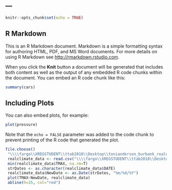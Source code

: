 ---
---

```{r setup, include=FALSE}
knitr::opts_chunk$set(echo = TRUE)
```

## R Markdown

This is an R Markdown document. Markdown is a simple formatting syntax for authoring HTML, PDF, and MS Word documents. For more details on using R Markdown see <http://rmarkdown.rstudio.com>.

When you click the **Knit** button a document will be generated that includes both content as well as the output of any embedded R code chunks within the document. You can embed an R code chunk like this:

```{r cars}
summary(cars)
```

## Including Plots

You can also embed plots, for example:

```{r pressure, echo=FALSE}
plot(pressure)
```

Note that the `echo = FALSE` parameter was added to the code chunk to prevent printing of the R code that generated the plot.



```{r}
file.choose()
 "\\\\fargo\\XREGSTUDENT\\ttab2018\\Desktop\\tonianderson_burbank_realdata.csv"
 realclimate_data <- read.csv("\\\\fargo\\XREGSTUDENT\\ttab2018\\Desktop\\tonianderson_burbank_realdata.csv")
 min(realclimate_data$TMAX, na.rm=T)
 strDates <- as.character(realclimate_data$DATE)
 realclimate_data$NewDate <- as.Date(strDates, "%m/%d/%Y")
 plot(TMAX~NewDate, realclimate_data)
 abline(h=25, col="red")
```


